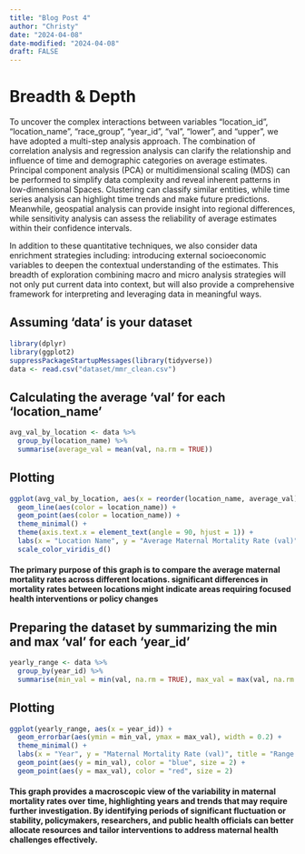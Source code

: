 ```yaml
---
title: "Blog Post 4"
author: "Christy"
date: "2024-04-08"
date-modified: "2024-04-08"
draft: FALSE
---
```

# Breadth & Depth
To uncover the complex interactions between variables "location_id", "location_name", "race_group", "year_id", "val", "lower", and "upper", we have adopted a multi-step analysis approach. The combination of correlation analysis and regression analysis can clarify the relationship and influence of time and demographic categories on average estimates. Principal component analysis (PCA) or multidimensional scaling (MDS) can be performed to simplify data complexity and reveal inherent patterns in low-dimensional Spaces. Clustering can classify similar entities, while time series analysis can highlight time trends and make future predictions. Meanwhile, geospatial analysis can provide insight into regional differences, while sensitivity analysis can assess the reliability of average estimates within their confidence intervals.

In addition to these quantitative techniques, we also consider data enrichment strategies including: introducing external socioeconomic variables to deepen the contextual understanding of the estimates. This breadth of exploration combining macro and micro analysis strategies will not only put current data into context, but will also provide a comprehensive framework for interpreting and leveraging data in meaningful ways.


## Assuming 'data' is your dataset
```r
library(dplyr)
library(ggplot2)
suppressPackageStartupMessages(library(tidyverse))
data <- read.csv("dataset/mmr_clean.csv")
```

## Calculating the average 'val' for each 'location_name'
```r
avg_val_by_location <- data %>%
  group_by(location_name) %>%
  summarise(average_val = mean(val, na.rm = TRUE))
```

## Plotting
```r
ggplot(avg_val_by_location, aes(x = reorder(location_name, average_val), y = average_val, group = 1)) +
  geom_line(aes(color = location_name)) +
  geom_point(aes(color = location_name)) +
  theme_minimal() +
  theme(axis.text.x = element_text(angle = 90, hjust = 1)) +
  labs(x = "Location Name", y = "Average Maternal Mortality Rate (val)", title = "Average Maternal Mortality Rate by Location") +
  scale_color_viridis_d()

```

#### The primary purpose of this graph is to compare the average maternal mortality rates across different locations. significant differences in mortality rates between locations might indicate areas requiring focused health interventions or policy changes


## Preparing the dataset by summarizing the min and max 'val' for each 'year_id'
```r
yearly_range <- data %>%
  group_by(year_id) %>%
  summarise(min_val = min(val, na.rm = TRUE), max_val = max(val, na.rm = TRUE))
```

## Plotting
```r
ggplot(yearly_range, aes(x = year_id)) +
  geom_errorbar(aes(ymin = min_val, ymax = max_val), width = 0.2) +
  theme_minimal() +
  labs(x = "Year", y = "Maternal Mortality Rate (val)", title = "Range of Maternal Mortality Rates by Year") +
  geom_point(aes(y = min_val), color = "blue", size = 2) +
  geom_point(aes(y = max_val), color = "red", size = 2)
```


#### This graph provides a macroscopic view of the variability in maternal mortality rates over time, highlighting years and trends that may require further investigation. By identifying periods of significant fluctuation or stability, policymakers, researchers, and public health officials can better allocate resources and tailor interventions to address maternal health challenges effectively.

